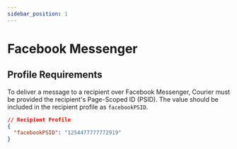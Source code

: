```yaml
---
sidebar_position: 1
---
```


# Facebook Messenger

## Profile Requirements

To deliver a message to a recipient over Facebook Messenger, Courier must be provided the recipient's Page-Scoped ID (PSID). The value should be included in the recipient profile as `facebookPSID`.

```json title=JSON
// Recipient Profile
{
  "facebookPSID": "1254477777772919"
}
```
